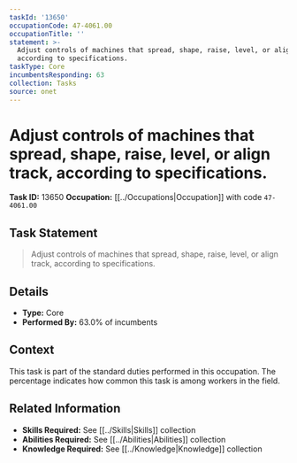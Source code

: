 ```yaml
---
taskId: '13650'
occupationCode: 47-4061.00
occupationTitle: ''
statement: >-
  Adjust controls of machines that spread, shape, raise, level, or align track,
  according to specifications.
taskType: Core
incumbentsResponding: 63
collection: Tasks
source: onet
---
```

# Adjust controls of machines that spread, shape, raise, level, or align track, according to specifications.

**Task ID:** 13650
**Occupation:** [[../Occupations|Occupation]] with code `47-4061.00`

## Task Statement

> Adjust controls of machines that spread, shape, raise, level, or align track, according to specifications.

## Details

- **Type:** Core
- **Performed By:** 63.0% of incumbents

## Context

This task is part of the standard duties performed in this occupation. The percentage indicates how common this task is among workers in the field.

## Related Information

- **Skills Required:** See [[../Skills|Skills]] collection
- **Abilities Required:** See [[../Abilities|Abilities]] collection
- **Knowledge Required:** See [[../Knowledge|Knowledge]] collection
